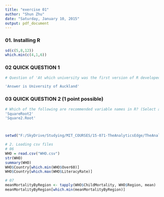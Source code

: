 ```yaml
---
title: "exercise 01"
author: "Shun Zhu"
date: "Saturday, January 10, 2015"
output: pdf_document
---
```


### 01. Installing R

```r

sd(c(5,8,12))
which.min(c(4,1,6))

```


### 02 QUICK QUESTION 1
``` r

# Question of 'At which university was the first version of R developed?'

'Answer is University of Auckland'

```


### 03 QUICK QUESTION 2  (1 point possible)

``` r
# Which of the following are recommended variable names in R? (Select all correct answers.)
'SquareRoot2'
'Square2.Root'



setwd("F:/SkyDrive/Studying/MIT_COURSES/15-071-TheAnalyticsEdge/TheAnalyticsEdge_15.071/lecture/dataset")

# 2. Loading csv files
# 06
WHO = read.csv("WHO.csv")
str(WHO)
summary(WHO)
WHO$Country[which.min(WHO$Over60)]
WHO$Country[which.max(WHO$LiteracyRate)]

# 07
meanMortalityByRegion <- tapply(WHO$ChildMortality, WHO$Region, mean)
meanMortalityByRegion[which.min(meanMortalityByRegion)]
```





